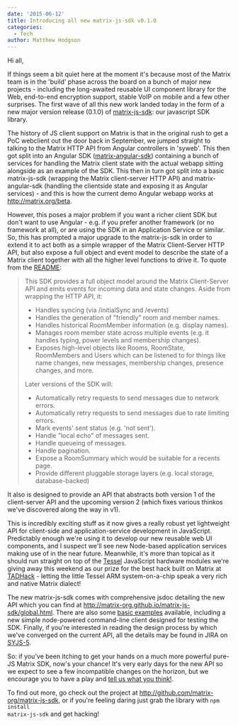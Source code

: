 ```yaml
---
date: '2015-06-12'
title: Introducing all new matrix-js-sdk v0.1.0
categories:
  - Tech
author: Matthew Hodgson
---
```


Hi all,

If things seem a bit quiet here at the moment it's because most of the Matrix team is in the 'build' phase across the board on a bunch of major new projects - including the long-awaited reusable UI component library for the Web, end-to-end encryption support, stable VoIP on mobile and a few other surprises.  The first wave of all this new work landed today in the form of a new major version release (0.1.0) of <a href="https://github.com/matrix-org/matrix-js-sdk">matrix-js-sdk</a>: our javascript SDK library.

The history of JS client support on Matrix is that in the original rush to get a PoC webclient out the door back in September, we jumped straight to talking to the Matrix HTTP API from Angular controllers in 'syweb'.  This then got split into an Angular SDK (<a href="https://github.com/matrix-org/matrix-angular-sdk">matrix-angular-sdk</a>) containing a bunch of services for handling the Matrix client state with the actual webapp sitting alongside as an example of the SDK.  This then in turn got split into a basic matrix-js-sdk (wrapping the Matrix client-server HTTP API) and matrix-angular-sdk (handling the clientside state and exposing it as Angular services) - and this is how the current demo Angular webapp works at <a href="http://matrix.org/beta">http://matrix.org/beta</a>.

However, this poses a major problem if you want a richer client SDK but don't want to use Angular - e.g. if you prefer another framework (or no framework at all), or are using the SDK in an Application Service or similar.  So, this has prompted a major upgrade to the matrix-js-sdk in order to extend it to act both as a simple wrapper of the Matrix Client-Server HTTP API, but also expose a full object and event model to describe the state of a Matrix client together with all the higher level functions to drive it.  To quote from the <a href="https://github.com/matrix-org/matrix-js-sdk/blob/master/README.md">README</a>:

<blockquote>
This SDK provides a full object model around the Matrix Client-Server API and emits events for incoming data and state changes. Aside from wrapping the HTTP API, it:

<ul>
<li>Handles syncing (via /initialSync and /events)</li>
<li>Handles the generation of "friendly" room and member names.</li>
<li>Handles historical RoomMember information (e.g. display names).</li>
<li>Manages room member state across multiple events (e.g. it handles typing, power levels and membership changes).</li>
<li>Exposes high-level objects like Rooms, RoomState, RoomMembers and Users which can be listened to for things like name changes, new messages, membership changes, presence changes, and more.</li>
</ul>

Later versions of the SDK will:

<ul>
<li>Automatically retry requests to send messages due to network errors.</li>
<li>Automatically retry requests to send messages due to rate limiting errors.</li>
<li>Mark events' sent status (e.g. 'not sent').</li>
<li>Handle "local echo" of messages sent.</li>
<li>Handle queueing of messages.</li>
<li>Handle pagination.</li>
<li>Expose a RoomSummary which would be suitable for a recents page.</li>
<li>Provide different pluggable storage layers (e.g. local storage, database-backed)</li>
</ul>

</blockquote>

It also is designed to provide an API that abstracts both version 1 of the client-server API and the upcoming version 2 (which fixes various thinkos we've discovered along the way in v1).

This is incredibly exciting stuff as it now gives a really robust yet lightweight API for client-side and application-service development in JavaScript.  Predictably enough we're using it to develop our new reusable web UI components, and I suspect we'll see new Node-based application services making use of in the near future.  Meanwhile, it's more than topical as it should run straight on top of the <a href="http://tessel.io">Tessel</a> JavaScript hardware modules we're giving away this weekend as our prize for the best hack built on Matrix at <a href="https://matrix.org/blog/2015/06/05/global-tadhack-hackathon/">TADHack</a> - letting the little Tessel ARM system-on-a-chip speak a very rich and native Matrix dialect!

The new matrix-js-sdk comes with comprehensive jsdoc detailing the new API which you can find at <a href="http://matrix-org.github.io/matrix-js-sdk/global.html">http://matrix-org.github.io/matrix-js-sdk/global.html</a>.  There are also some <a href="https://github.com/matrix-org/matrix-js-sdk/tree/master/examples">basic examples</a> available, including a new simple node-powered command-line client designed for testing the SDK.  Finally, if you're interested in reading the design process by which we've converged on the current API, all the details may be found in JIRA on <a href="https://matrix.org/jira/browse/SYJS-5">SYJS-5</a>.

So: if you've been itching to get your hands on a much more powerful pure-JS Matrix SDK, now's your chance!  It's very early days for the new API so we expect to see a few incompatible changes on the horizon, but we encourage you to have a play and <a href="http://matrix.org/beta/#/room/#matrix:matrix.org">tell us what you think!</a>.

To find out more, go check out the project at <a href="http://github.com/matrix-org/matrix-js-sdk">http://github.com/matrix-org/matrix-js-sdk</a>, or if you're feeling daring just grab the library with <code>npm install matrix-js-sdk</code> and get hacking!